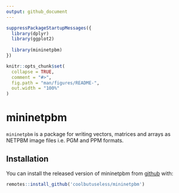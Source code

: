 ```yaml
---
output: github_document
---
```


<!-- README.md is generated from README.Rmd. Please edit that file -->

```r
suppressPackageStartupMessages({
  library(dplyr)
  library(ggplot2)
  
  library(mininetpbm)
})

knitr::opts_chunk$set(
  collapse = TRUE,
  comment = "#>",
  fig.path = "man/figures/README-",
  out.width = "100%"
)
```


# mininetpbm

`mininetpbm` is a package for writing vectors, matrices and arrays as NETPBM
image files i.e. PGM and PPM formats.


## Installation

You can install the released version of mininetpbm from [github](https://github.com/coolbutuseless/mininetpbm) with:

``` r
remotes::install_github('coolbutuseless/mininetpbm')
```

<!-- ## Outputting a 1D vector as a PGM file -->


<!-- ```{r example} -->
<!-- #~~~~~~~~~~~~~~~~~~~~~~~~~~~~~~~~~~~~~~~~~~~~~~~~~~~~~~~~~~~~~~~~~~~~~~~~~~~~~ -->
<!-- # Create a integer vector with length NxN, and a matrix version as well -->
<!-- #~~~~~~~~~~~~~~~~~~~~~~~~~~~~~~~~~~~~~~~~~~~~~~~~~~~~~~~~~~~~~~~~~~~~~~~~~~~~~ -->
<!-- N       <- 255 -->
<!-- int_vec <- rep.int(seq(N), N) %% 256 -->
<!-- int_mat <- matrix(int_vec, N, N, byrow = TRUE) -->
<!-- dbl_mat <- int_mat/255 -->

<!-- #~~~~~~~~~~~~~~~~~~~~~~~~~~~~~~~~~~~~~~~~~~~~~~~~~~~~~~~~~~~~~~~~~~~~~~~~~~~~~ -->
<!-- # write the vector as a PGM image file -->
<!-- #~~~~~~~~~~~~~~~~~~~~~~~~~~~~~~~~~~~~~~~~~~~~~~~~~~~~~~~~~~~~~~~~~~~~~~~~~~~~~ -->
<!-- write_pgm(int_vec, N, N, "man/figures/mini.pgm") -->
<!-- ``` -->

<!-- ```{r echo = FALSE} -->
<!-- system("convert man/figures/mini.pgm man/figures/mini.png") -->
<!-- ``` -->

<!-- ![](man/figures/mini.png) -->


<!-- ## Outputting a 2D matrix as a PGM file -->

<!-- ```{r} -->
<!-- #~~~~~~~~~~~~~~~~~~~~~~~~~~~~~~~~~~~~~~~~~~~~~~~~~~~~~~~~~~~~~~~~~~~~~~~~~~~~~ -->
<!-- # write the matrix as a PGM image file -->
<!-- #~~~~~~~~~~~~~~~~~~~~~~~~~~~~~~~~~~~~~~~~~~~~~~~~~~~~~~~~~~~~~~~~~~~~~~~~~~~~~ -->
<!-- write_pgm_from_matrix(int_mat, "man/figures/mini2.pgm") -->
<!-- ``` -->

<!-- ```{r echo = FALSE} -->
<!-- system("convert man/figures/mini.pgm man/figures/mini2.png") -->
<!-- ``` -->

<!-- ![](man/figures/mini2.png) -->



<!-- ## Outputting a 3D array as a PPM file -->

<!-- ```{r} -->
<!-- #~~~~~~~~~~~~~~~~~~~~~~~~~~~~~~~~~~~~~~~~~~~~~~~~~~~~~~~~~~~~~~~~~~~~~~~~~~~~~ -->
<!-- # Create integer matrices for R, G, B planes -->
<!-- # Stack into a 3D array -->
<!-- #~~~~~~~~~~~~~~~~~~~~~~~~~~~~~~~~~~~~~~~~~~~~~~~~~~~~~~~~~~~~~~~~~~~~~~~~~~~~~ -->
<!-- N       <- 255 -->
<!-- int_vec <- rep.int(seq(N), N) %% 256 -->
<!-- int_mat <- matrix(int_vec, nrow = N, ncol = N, byrow = TRUE) -->

<!-- r <- int_mat -->
<!-- g <- t(int_mat) -->
<!-- b <- int_mat[, rev(seq(ncol(int_mat)))] -->

<!-- int_arr <- array(c(r, g, b), dim = c(N, N, 3)) -->
<!-- write_ppm_from_array(int_arr, "man/figures/mini3.ppm") -->
<!-- ``` -->

<!-- ```{r echo = FALSE} -->
<!-- system("convert man/figures/mini3.ppm man/figures/mini3.png") -->
<!-- ``` -->

<!-- ![](man/figures/mini3.png) -->



<!-- # Bonus - write a greyscale vector mapped to a `viridis` colour map -->

<!-- ```{r} -->
<!-- write_ppm_with_viridis(int_vec, N, N, "man/figures/mini4.ppm", pal = 'inferno') -->
<!-- ``` -->

<!-- ```{r echo = FALSE} -->
<!-- system("convert man/figures/mini4.ppm man/figures/mini4.png") -->
<!-- ``` -->

<!-- ![](man/figures/mini4.png) -->


<!-- ```{r} -->
<!-- N       <- 499 -->
<!-- int_vec <- rep.int(seq(N), N) %% 256 -->
<!-- int_mat <- matrix(int_vec, N, N, byrow = TRUE) -->
<!-- dbl_mat <- int_mat/255 -->


<!-- res <- bench::mark( -->
<!--   write_pgm_from_matrix(int_mat, "man/figures/mini2.pgm"), -->
<!--   png::writePNG(dbl_mat, "man/figures/mini2.png") -->
<!-- ) -->

<!-- res -->

<!-- plot(res) -->
<!-- ``` -->







